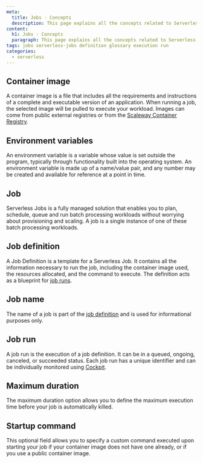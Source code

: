 ```yaml
---
meta:
  title: Jobs - Concepts
  description: This page explains all the concepts related to Serverless Jobs
content:
  h1: Jobs - Concepts
  paragraph: This page explains all the concepts related to Serverless Jobs
tags: jobs serverless-jobs definition glossary execution run
categories:
  - serverless
---
```


<Concept>

## Container image

A container image is a file that includes all the requirements and instructions of a complete and executable version of an application. 
When running a job, the selected image will be pulled to execute your workload. Images can come from public external registries or from the [Scaleway Container Registry](/containers/container-registry/concepts/#container-registry).

</Concept>

<Concept>

## Environment variables

An environment variable is a variable whose value is set outside the program, typically through functionality built into the operating system. An environment variable is made up of a name/value pair, and any number may be created and available for reference at a point in time.

</Concept>

<Concept>

## Job

Serverless Jobs is a fully managed solution that enables you to plan, schedule, queue and run batch processing workloads without worrying about provisioning and scaling. A job is a single instance of one of these batch processing workloads.

</Concept>

<Concept>

## Job definition

A Job Definition is a template for a Serverless Job. It contains all the information necessary to run the job, including the container image used, the resources allocated, and the command to execute. The definition acts as a blueprint for [job runs](#job-run).

</Concept>

<Concept>

## Job name

The name of a job is part of the [job definition](#job-definition) and is used for informational purposes only.

</Concept>

<Concept>

## Job run

A job run is the execution of a job definition. It can be in a queued, ongoing, canceled, or succeeded status. Each job run has a unique identifier and can be individually monitored using [Cockpit](/observability/cockpit/quickstart/).

</Concept>

<Concept>

## Maximum duration

The maximum duration option allows you to define the maximum execution time before your job is automatically killed.

</Concept>

<Concept>

## Startup command

This optional field allows you to specify a custom command executed upon starting your job if your container image does not have one already, or if you use a public container image. 

</Concept>